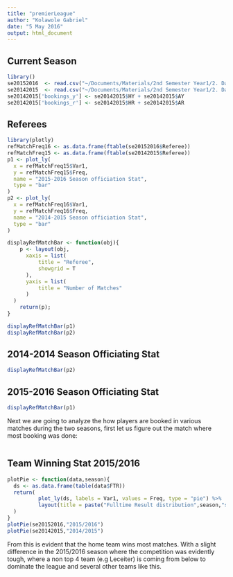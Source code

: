 ```yaml
---
title: "premierLeague"
author: "Kolawole Gabriel"
date: "5 May 2016"
output: html_document
---
```




## Current Season

```r
library()
se20152016  <- read.csv("~/Documents/Materials/2nd Semester Year1/2. Data Mining/project/dataset/2015-2016.csv")
se20142015  <- read.csv("~/Documents/Materials/2nd Semester Year1/2. Data Mining/project/dataset/2014-2015.csv")
se20142015['bookings_y'] <- se20142015$HY + se20142015$AY 
se20142015['bookings_r'] <- se20142015$HR + se20142015$AR 

```

## Referees

```r
library(plotly)
refMatchFreq16 <- as.data.frame(ftable(se20152016$Referee)) 
refMatchFreq15 <- as.data.frame(ftable(se20142015$Referee)) 
p1 <- plot_ly(
  x = refMatchFreq15$Var1,
  y = refMatchFreq15$Freq,
  name = "2015-2016 Season officiation Stat",
  type = "bar"
)
p2 <- plot_ly(
  x = refMatchFreq16$Var1,
  y = refMatchFreq16$Freq,
  name = "2014-2015 Season officiation Stat",
  type = "bar"
)

displayRefMatchBar <- function(obj){
    p <- layout(obj,              
      xaxis = list(           
          title = "Referee",  
          showgrid = T        
      ),
      yaxis = list(           
          title = "Number of Matches"   
      )
  )
    return(p);
}

displayRefMatchBar(p1)
displayRefMatchBar(p2)
```

## 2014-2014 Season Officiating Stat
```r
displayRefMatchBar(p2)
```

## 2015-2016 Season Officiating Stat
```r
displayRefMatchBar(p1)
```

Next we are going to analyze the how players are booked in various matches during the two seasons, first let us figure out the match where most booking was done:

```r

```

## Team Winning Stat 2015/2016
```r
plotPie <- function(data,season){
  ds <- as.data.frame(table(data$FTR))
  return(
          plot_ly(ds, labels = Var1, values = Freq, type = "pie") %>%
          layout(title = paste("Fulltime Result distribution",season,"season",sep=" "))
  )
}
plotPie(se20152016,"2015/2016")
plotPie(se20142015,"2014/2015")
```

From this is evident that the home team wins most matches. With a slight difference in the 2015/2016 season where the competition was evidently tough, where a non top 4 team (e.g Leceiter) is coming from below to dominate the league and several other teams like this.
